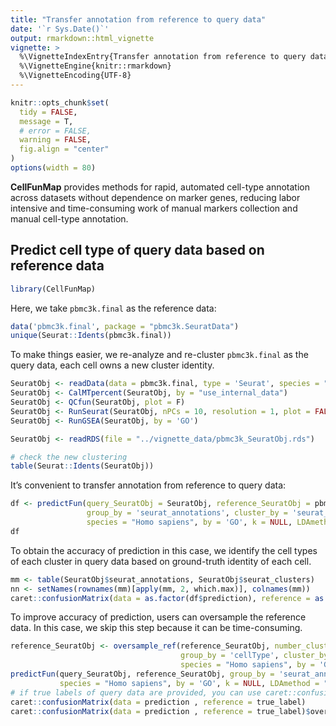 ```yaml
---
title: "Transfer annotation from reference to query data"
date: '`r Sys.Date()`'
output: rmarkdown::html_vignette
vignette: >
  %\VignetteIndexEntry{Transfer annotation from reference to query data}
  %\VignetteEngine{knitr::rmarkdown}
  %\VignetteEncoding{UTF-8}
---
```



```r
knitr::opts_chunk$set(
  tidy = FALSE,
  message = T,
  # error = FALSE,
  warning = FALSE,
  fig.align = "center"
)
options(width = 80)
```

**CellFunMap** provides methods for rapid, automated cell-type annotation across datasets without dependence on marker genes, reducing labor intensive and time-consuming work of manual markers collection and manual cell-type annotation.

## Predict cell type of query data based on reference data

```r
library(CellFunMap)
```

Here, we take `pbmc3k.final` as the reference data:

```r
data('pbmc3k.final', package = "pbmc3k.SeuratData")
unique(Seurat::Idents(pbmc3k.final))
```

To make things easier, we re-analyze and re-cluster `pbmc3k.final` as the query data, each cell owns a new cluster identity.

```r
SeuratObj <- readData(data = pbmc3k.final, type = 'Seurat', species = "Homo sapiens")
SeuratObj <- CalMTpercent(SeuratObj, by = "use_internal_data")
SeuratObj <- QCfun(SeuratObj, plot = F)
SeuratObj <- RunSeurat(SeuratObj, nPCs = 10, resolution = 1, plot = FALSE)
SeuratObj <- RunGSEA(SeuratObj, by = 'GO')
```

```r
SeuratObj <- readRDS(file = "../vignette_data/pbmc3k_SeuratObj.rds")
```

```r
# check the new clustering
table(Seurat::Idents(SeuratObj))
```


It's convenient to transfer annotation from reference to query data:

```r
df <- predictFun(query_SeuratObj = SeuratObj, reference_SeuratObj = pbmc3k.final,
                 group_by = 'seurat_annotations', cluster_by = 'seurat_clusters',
                 species = "Homo sapiens", by = 'GO', k = NULL, LDAmethod = "VEM")
df
```

To obtain the accuracy of prediction in this case, we identify the cell types of each cluster in query data based on ground-truth identity of each cell.

```r
mm <- table(SeuratObj$seurat_annotations, SeuratObj$seurat_clusters)
nn <- setNames(rownames(mm)[apply(mm, 2, which.max)], colnames(mm))
caret::confusionMatrix(data = as.factor(df$prediction), reference = as.factor(nn[df$query]))$overall[["Accuracy"]]
```

To improve accuracy of prediction, users can oversample the reference data. In this case, we skip this step because it can be time-consuming.

```r
reference_SeuratObj <- oversample_ref(reference_SeuratObj, number_clusters = 5,
                                      group_by = 'cellType', cluster_by = 'seurat_clusters',
                                      species = "Homo sapiens", by = 'GO', k = NULL, method = "VEM")
predictFun(query_SeuratObj, reference_SeuratObj, group_by = 'seurat_annotations', cluster_by = 'seurat_clusters',
           species = "Homo sapiens", by = 'GO', k = NULL, LDAmethod = "VEM")
# if true labels of query data are provided, you can use caret::confusionMatrix to inspect the confusion matrix and accuracy
caret::confusionMatrix(data = prediction , reference = true_label)
caret::confusionMatrix(data = prediction , reference = true_label)$overall[["Accuracy"]]
```





